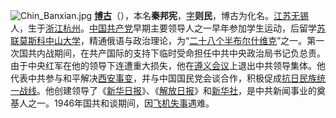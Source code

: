 [[File:Chin_Banxian.jpg|left]]
'''[[博古|博古]]'''（{{bd|1907年|6月24日|1946年|4月8日|博古}}），本名'''秦邦宪'''，[[表字|字]]'''则民'''，博古为化名。[[江苏|江苏]][[无锡|无锡]]人，生于[[浙江|浙江]][[杭州|杭州]]。[[中国共产党|中国共产党]]早期主要领导人之一早年参加学生运动，后留学[[苏联|苏联]][[莫斯科中山大学|莫斯科中山大学]]，精通俄语与政治理论，为“[[二十八个半布尔什维克|二十八个半布尔什维克]]”之一。第一次国共内战期间，在共产国际的支持下临时受命担任中共中央政治局书记负总责。由于中央红军在他的领导下连遭重大损失，他在[[遵义会议|遵义会议]]上退出中共领导集体。他代表中共参与和平解决[[西安事变|西安事变]]，并与中国国民党会谈合作，积极促成[[抗日民族统一战线|抗日民族统一战线]]。他创建领导了《[[新华日报|新华日报]]》、《[[解放日报|解放日报]]》和[[新华社|新华社]]，是中共新闻事业的奠基人之一。1946年国共和谈期间，因[[四八空难|飞机失事]]遇难。